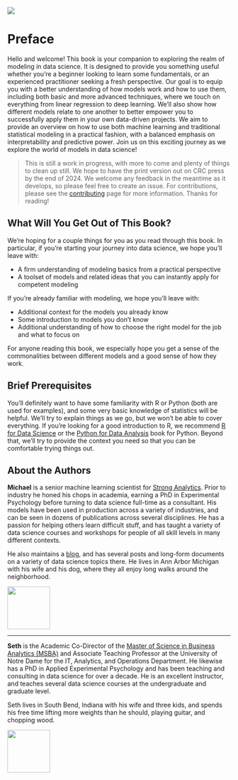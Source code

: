 ![](img/chapter_gp_plots/gp_plot_20.svg) 
<!-- {width=100%} -->

# Preface {.unnumbered #sec-preface}

<!-- TODO: Quarto bug prints this twice in ToC; tried various header tricks to no avail. Also, not unnumbered by default for krantz.cls. -->


Hello and welcome! This book is your companion to exploring the realm of modeling in data science. It is designed to provide you something useful whether you're a beginner looking to learn some fundamentals, or an experienced practitioner seeking a fresh perspective. Our goal is to equip you with a better understanding of how models work and how to use them, including both basic and more advanced techniques, where we touch on everything from linear regression to deep learning. We'll also show how different models relate to one another to better empower you to successfully apply them in your own data-driven projects. We aim to provide an overview on how to use both machine learning and traditional statistical modeling in a practical fashion, with a balanced emphasis on interpretability and predictive power. Join us on this exciting journey as we explore the world of models in data science!

>This is still a work in progress, with more to come and plenty of things to clean up still. We hope to have the print version out on CRC press by the end of 2024. We welcome any feedback in the meantime as it develops, so please feel free to create an issue. For contributions, please see the [contributing](https://github.com/m-clark/book-of-models/blob/main/CONTRIBUTING.md) page for more information. Thanks for reading!


## What Will You Get Out of This Book? {#sec-preface-what}

We're hoping for a couple things for you as you read through this book. In particular, if you're starting your journey into data science, we hope you'll leave with:

- A firm understanding of modeling basics from a practical perspective
- A toolset of models and related ideas that you can instantly apply for competent modeling

If you're already familiar with modeling, we hope you'll leave with:

- Additional context for the models you already know
- Some introduction to models you don't know
- Additional understanding of how to choose the right model for the job and what to focus on

For anyone reading this book, we especially hope you get a sense of the commonalities between different models and a good sense of how they work.



## Brief Prerequisites {#sec-preface-prereqs}

You'll definitely want to have some familiarity with R or Python (both are used for examples), and some very basic knowledge of statistics will be helpful. We'll try to explain things as we go, but we won't be able to cover everything. If you're looking for a good introduction to R, we recommend [R for Data Science](https://r4ds.had.co.nz/) or the [Python for Data Analysis](https://wesmckinney.com/book/) book for Python. Beyond that, we'll try to provide the context you need so that you can be comfortable trying things out. 



## About the Authors {#sec-preface-authors}

**Michael** is a senior machine learning scientist for [Strong Analytics](https://strong.io). Prior to industry he honed his chops in academia, earning a PhD in Experimental Psychology before turning to data science full-time as a consultant. His models have been used in production across a variety of industries, and can be seen in dozens of publications across several disciplines. He has a passion for helping others learn difficult stuff, and has taught a variety of data science courses and workshops for people of all skill levels in many different contexts. 

He also maintains a [blog](https://m-clark.github.io), and has several posts and long-form documents on a variety of data science topics there. He lives in Ann Arbor Michigan with his wife and his dog, where they all enjoy long walks around the neighborhood.

:::{.content-visible when-format='html'}
![](img/me_for_web.jpeg){width=1in}
:::

---

**Seth** is the Academic Co-Director of the [Master of Science in Business Analytics (MSBA)](https://mendoza.nd.edu/graduate-programs/business-analytics-msba/) and Associate Teaching Professor at the University of Notre Dame for the IT, Analytics, and Operations Department. He likewise has a PhD in Applied Experimental Psychology and has been teaching and consulting in data science for over a decade. He is an excellent instructor, and teaches several data science courses at the undergraduate and graduate level. 

Seth lives in South Bend, Indiana with his wife and three kids, and spends his free time lifting more weights than he should, playing guitar, and chopping wood.

:::{.content-visible when-format='html'}
![](img/seth.png){width=1in}
:::

<!-- © 2024 by the authors. Web-version is CC-BY-NC-SA. -->